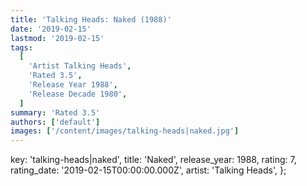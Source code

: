 ```yaml
---
title: 'Talking Heads: Naked (1988)'
date: '2019-02-15'
lastmod: '2019-02-15'
tags:
  [
    'Artist Talking Heads',
    'Rated 3.5',
    'Release Year 1988',
    'Release Decade 1980',
  ]
summary: 'Rated 3.5'
authors: ['default']
images: ['/content/images/talking-heads|naked.jpg']
---
```


  key: 'talking-heads|naked',
  title: 'Naked',
  release_year: 1988,
  rating: 7,
  rating_date: '2019-02-15T00:00:00.000Z',
  artist: 'Talking Heads',
};

<MusicRating data={data} />
